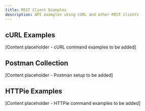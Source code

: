 ```yaml
---
title: REST Client Examples
description: API examples using cURL and other REST clients
---
```


## cURL Examples

[Content placeholder - cURL command examples to be added]

## Postman Collection

[Content placeholder - Postman setup to be added]

## HTTPie Examples

[Content placeholder - HTTPie command examples to be added]

